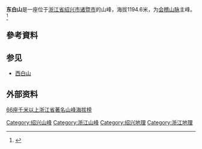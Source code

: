 {{Refimprove|time=2021-03-18T00:49:16+00:00}}
{{incomplete}}
{{Infobox mountain
| Name = 东白山
| other_name = 
| Photo =
| Caption =
| Elevation = {{convert|1194.6|m|ft|0}}
| elevation_ref = 
| Prominence = 
| prominence_ref = 
| Parent peak =
| Listing = 
| pushpin_map  = China Zhejiang
| pushpin_label_position =
| pushpin_map_caption = 东白山在浙江省的位置
| pushpin_mapsize =
| Location = {{CHN}}
| Range = [[会稽山脉|会稽山脉]]
| coordinates   = {{coord|29.48060|120.43859|region:CN|display=inline,title}}
| coordinates_ref =
| Topographic map =
| Type =
| Age =
| First ascent =
| Easiest route =
}}

'''东白山'''是一座位于[[浙江省|浙江省]][[绍兴市|绍兴市]][[诸暨市|诸暨市]]的山峰，海拔1194.6米，为[[会稽山脉|会稽山脉]]主峰。<ref>{{cite web|url=http://www.sx.gov.cn/col/col1461898/index.html|title=绍兴市自然地理|publisher=绍兴市人民政府|access-date=2021-03-17|archive-date=2020-07-14|archive-url=https://web.archive.org/web/20200714151124/http://www.sx.gov.cn/col/col1461898/index.html}}</ref>

== 參考資料 ==
{{Reflist}}

== 参见 ==
*[[西白山|西白山]]

== 外部资料 ==
[https://www.2bulu.com/community/gotohuatinfo.htm?id=71367945&type=5 66座千米以上浙江省著名山峰海拔榜]

[[Category:绍兴山峰|Category:绍兴山峰]]
[[Category:浙江山峰|Category:浙江山峰]]
[[Category:绍兴地理|Category:绍兴地理]]
[[Category:浙江地理|Category:浙江地理]]